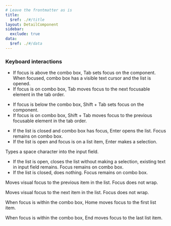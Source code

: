 ```yaml
---
# Leave the frontmatter as is
title:
  $ref: ./#/title
layout: DetailComponent
sidebar:
  exclude: true
data:
  $ref: ./#/data
---
```


### Keyboard interactions

<KeyboardControls>
<KeyboardControl keyOrCombos="Tab">

- If focus is above the combo box, Tab sets focus on the component. When focused, combo box has a visible text cursor and the list is opened.
- If focus is on combo box, Tab moves focus to the next focusable element in the tab order.

</KeyboardControl>
<KeyboardControl keyOrCombos="Shift + Tab">

- If focus is below the combo box, Shift + Tab sets focus on the component.
- If focus is on combo box, Shift + Tab moves focus to the previous focusable element in the tab order.

</KeyboardControl>
<KeyboardControl keyOrCombos="Enter">

- If the list is closed and combo box has focus, Enter opens the list. Focus remains on combo box.
- If the list is open and focus is on a list item, Enter makes a selection.

</KeyboardControl>
<KeyboardControl keyOrCombos="Space">

Types a space character into the input field.

</KeyboardControl>
<KeyboardControl keyOrCombos="Escape">

- If the list is open, closes the list without making a selection, existing text in input field remains. Focus remains on combo box.
- If the list is closed, does nothing. Focus remains on combo box.

</KeyboardControl>
<KeyboardControl keyOrCombos="ArrowUp">

Moves visual focus to the previous item in the list. Focus does not wrap.

</KeyboardControl>
<KeyboardControl keyOrCombos="ArrowDown">

Moves visual focus to the next item in the list. Focus does not wrap.

</KeyboardControl>
<KeyboardControl keyOrCombos="Home">

When focus is within the combo box, Home moves focus to the first list item.

</KeyboardControl>
<KeyboardControl keyOrCombos="End">

When focus is within the combo box, End moves focus to the last list item.

</KeyboardControl>
</KeyboardControls>
